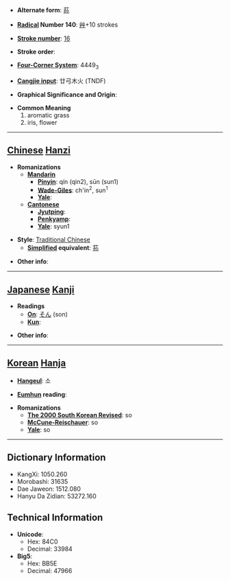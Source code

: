 * '''Alternate form''': [[荪]]

* '''[[Wiktionary:Chinese radical index| Radical]] Number 140''': [[Wiktionary:Chinese radical index 艸|艸]]+10 strokes

* '''[[Wiktionary:Chinese total strokes index|Stroke number]]''': [[Wiktionary:Chinese total strokes index 16|16]]

* '''Stroke order''': 

* '''[[Wiktionary:Chinese four corner index|Four-Corner System]]''': 4449<sub>3</sub>

* '''[[Wiktionary:Chinese Cangjie index|Cangjie input]]''': 廿弓木火 (TNDF)

* '''Graphical Significance and Origin''': 

* '''Common Meaning'''
*#aromatic grass
*# iris, flower


----

== [[Chinese]] [[Hanzi]] ==

* '''Romanizations'''
** '''[[Mandarin]]'''
*** '''[[Pinyin]]''': qín (qin2), sūn (sun1)
*** '''[[Wade-Giles]]''': ch'in<sup>2</sup>, sun<sup>1</sup>
*** '''[[Yale]]''': 
** '''[[Cantonese]]'''
*** '''[[Jyutping]]''':
*** '''[[Penkyamp]]''': 
*** '''[[Yale]]''': syun1

* '''Style''': [[Traditional Chinese]] 
** '''[[Simplified Chinese|Simplified]] equivalent''': [[荪]]

* '''Other info''': 

----

== [[Japanese]] [[Kanji]] ==

* '''Readings'''
** '''[[On]]''': [[そん]] (son)
** '''[[Kun]]''': 

* '''Other info''':  

----

== [[Korean]] [[Hanja]] ==

* '''[[Hangeul]]''': 소

* '''[[Eumhun]] reading''': 

* '''Romanizations'''
** '''[[The 2000 South Korean Revised Romanization|The 2000 South Korean Revised]]''': so
** '''[[McCune-Reischauer]]''': so
** '''[[Yale]]''': so

----

== Dictionary Information ==

* KangXi: 1050.260
* Morobashi: 31635
* Dae Jaweon: 1512.080
* Hanyu Da Zidian: 53272.160

== Technical Information ==

* '''Unicode''':
** Hex: 84C0
** Decimal: 33984
* '''Big5''':
** Hex: BB5E
** Decimal: 47966